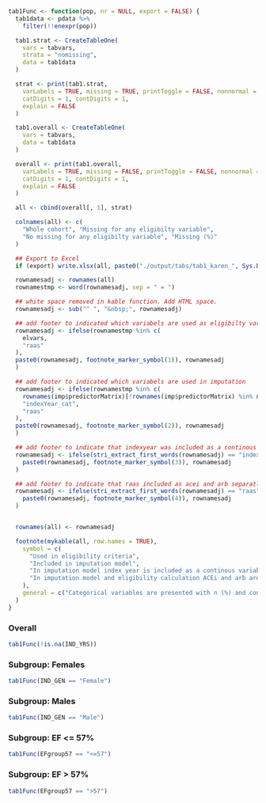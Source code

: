 ```r

tab1Func <- function(pop, nr = NULL, export = FALSE) {
  tab1data <- pdata %>%
    filter(!!enexpr(pop))

  tab1.strat <- CreateTableOne(
    vars = tabvars,
    strata = "nomissing",
    data = tab1data
  )

  strat <- print(tab1.strat,
    varLabels = TRUE, missing = TRUE, printToggle = FALSE, nonnormal = tabvars, test = FALSE,
    catDigits = 1, contDigits = 1,
    explain = FALSE
  )

  tab1.overall <- CreateTableOne(
    vars = tabvars,
    data = tab1data
  )

  overall <- print(tab1.overall,
    varLabels = TRUE, missing = FALSE, printToggle = FALSE, nonnormal = tabvars,
    catDigits = 1, contDigits = 1,
    explain = FALSE
  )

  all <- cbind(overall[, 1], strat)

  colnames(all) <- c(
    "Whole cohort", "Missing for any eligibilty variable",
    "No missing for any eligibilty variable", "Missing (%)"
  )

  ## Export to Excel
  if (export) write.xlsx(all, paste0("./output/tabs/tab1_karen_", Sys.Date(), ".xlsx"), rowNames = TRUE)

  rownamesadj <- rownames(all)
  rownamestmp <- word(rownamesadj, sep = " = ")

  ## white space removed in kable function. Add HTML space.
  rownamesadj <- sub("^ ", "&nbsp;", rownamesadj)

  ## add footer to indicated which variabels are used as eligibilty variables
  rownamesadj <- ifelse(rownamestmp %in% c(
    elvars,
    "raas"
  ),
  paste0(rownamesadj, footnote_marker_symbol(1)), rownamesadj
  )

  ## add footer to indicated which variabels are used in imputation
  rownamesadj <- ifelse(rownamestmp %in% c(
    rownames(imp$predictorMatrix)[!rownames(imp$predictorMatrix) %in% noimpvars],
    "indexYear_cat",
    "raas"
  ),
  paste0(rownamesadj, footnote_marker_symbol(2)), rownamesadj
  )

  ## add footer to indicate that indexyear was included as a continous variable in imputation model
  rownamesadj <- ifelse(stri_extract_first_words(rownamesadj) == "indexYear_cat",
    paste0(rownamesadj, footnote_marker_symbol(3)), rownamesadj
  )

  ## add footer to indicate that raas included as acei and arb separatly in model
  rownamesadj <- ifelse(stri_extract_first_words(rownamesadj) == "raas",
    paste0(rownamesadj, footnote_marker_symbol(4)), rownamesadj
  )


  rownames(all) <- rownamesadj

  footnote(mykable(all, row.names = TRUE),
    symbol = c(
      "Used in eligibility criteria",
      "Included in imputation model",
      "In imputation model index year is included as a continous variable",
      "In imputation model and eligibility calculation ACEi and arb are included separetly"
    ),
    general = c("Categorical variables are presented with n (%) and continous variables with median [q1-q3]")
  )
}
```


### Overall
```r
tab1Func(!is.na(IND_YRS))
```

### Subgroup: Females
```r
tab1Func(IND_GEN == "Female")
```

### Subgroup: Males
```r
tab1Func(IND_GEN == "Male")
```

### Subgroup: EF <= 57%
```r
tab1Func(EFgroup57 == "<=57")
```

### Subgroup: EF > 57%
```r
tab1Func(EFgroup57 == ">57")
```
